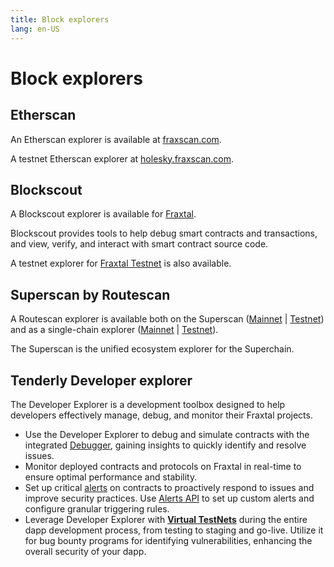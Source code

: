 ```yaml
---
title: Block explorers
lang: en-US
---
```


# Block explorers

## Etherscan

An Etherscan explorer is available at [fraxscan.com](https://fraxscan.com).

A testnet Etherscan explorer at [holesky.fraxscan.com](https://holesky.fraxscan.com).

## Blockscout

A Blockscout explorer is available for [Fraxtal](https://explorer.mainnet.frax.com/).

Blockscout provides tools to help debug smart contracts and transactions, and view, verify, and interact with smart contract source code.

A testnet explorer for [Fraxtal Testnet](https://explorer.testnet.frax.com/) is also available.

## Superscan by Routescan

A Routescan explorer is available both on the Superscan ([Mainnet](https://superscan.network) | [Testnet](https://testnet.superscan.network)) and as a single-chain explorer ([Mainnet](https://252.routescan.io/) | [Testnet](https://2522.testnet.superscan.network/)).

The Superscan is the unified ecosystem explorer for the Superchain.

## Tenderly Developer explorer

The Developer Explorer is a development toolbox designed to help developers effectively manage, debug, and monitor their Fraxtal projects. 

- Use the Developer Explorer to debug and simulate contracts with the integrated [Debugger](https://docs.tenderly.co/debugger?mtm_campaign=ext-docs&mtm_kwd=fraxtal), gaining insights to quickly identify and resolve issues. 
- Monitor deployed contracts and protocols on Fraxtal in real-time to ensure optimal performance and stability. 
- Set up critical [alerts](https://docs.tenderly.co/alerts/intro-to-alerts?mtm_campaign=ext-docs&mtm_kwd=fraxtal) on contracts to proactively respond to issues and improve security practices. Use [Alerts API](https://docs.tenderly.co/reference/api#/operations/createAlert?mtm_campaign=ext-docs&mtm_kwd=fraxtal) to set up custom alerts and configure granular triggering rules.
- Leverage Developer Explorer with [**Virtual TestNets**](https://docs.tenderly.co/virtual-testnets?mtm_campaign=ext-docs&mtm_kwd=fraxtal) during the entire dapp development process, from testing to staging and go-live. Utilize it for bug bounty programs for identifying vulnerabilities, enhancing the overall security of your dapp.
